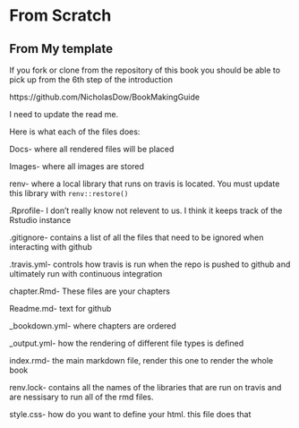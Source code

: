 # From Scratch

## From My template
If you fork or clone from the repository of this book you should be able to pick up from the 6th step of the introduction

https://github.com/NicholasDow/BookMakingGuide

I need to update the read me.

Here is what each of the files does:

Docs- where all rendered files will be placed

Images- where all images are stored

renv- where a local library that runs on travis is located. You must update this library with `renv::restore()`

.Rprofile- I don't really know not relevent to us. I think it keeps track of the Rstudio instance

.gitignore- contains a list of all the files that need to be ignored when interacting with github

.travis.yml- controls how travis is run when the repo is pushed to github and ultimately run with continuous integration

chapter.Rmd- These files are your chapters

Readme.md- text for github

_bookdown.yml- where chapters are ordered

_output.yml- how the rendering of different file types is defined

index.rmd- the main markdown file, render this one to render the whole book

renv.lock- contains all the names of the libraries that are run on travis and are nessisary to run all of the rmd files.

style.css- how do you want to define your html. this file does that
